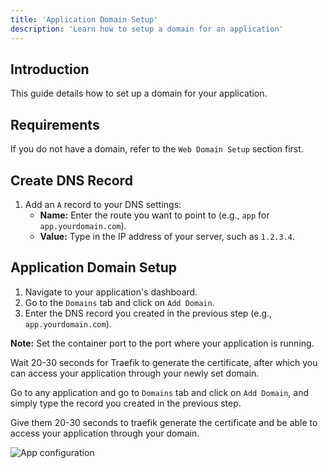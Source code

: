 ```yaml
---
title: 'Application Domain Setup'
description: 'Learn how to setup a domain for an application'
---
```


## Introduction

This guide details how to set up a domain for your application.

## Requirements

If you do not have a domain, refer to the `Web Domain Setup` section first.

## Create DNS Record

1. Add an `A` record to your DNS settings:
   - **Name:** Enter the route you want to point to (e.g., `app` for `app.yourdomain.com`).
   - **Value:** Type in the IP address of your server, such as `1.2.3.4`.

## Application Domain Setup

1. Navigate to your application's dashboard.
2. Go to the `Domains` tab and click on `Add Domain`.
3. Enter the DNS record you created in the previous step (e.g., `app.yourdomain.com`).


<Aside type="tip">

**Note:** Set the container port to the port where your application is running.

</Aside>


Wait 20-30 seconds for Traefik to generate the certificate, after which you can access your application through your newly set domain.

Go to any application and go to `Domains` tab and click on `Add Domain`, and simply type the record you created in the previous step.

Give them 20-30 seconds to traefik generate the certificate and be able to access your application through your domain.

![App configuration](../../../assets/images/application-domain-setup/app-setup-domain.png)

